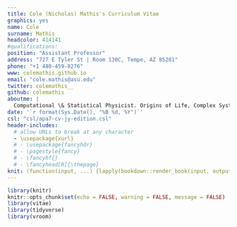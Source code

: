 ```yaml
---
title: Cole (Nicholas) Mathis's Curriculum Vitae
graphics: yes
name: Cole
surname: Mathis
headcolor: 414141
#qualifications: 
position: "Assistant Professor"
address: "727 E Tyler St | Room 130C, Tempe, AZ 85281"
phone: "+1 480-459-8276"
www: colemathis.github.io
email: "cole.mathis@asu.edu"
twitter: colemathis__
github: colemathis
aboutme: |
  Computational \& Statistical Physicist. Origins of Life, Complex Systems, Life Detection, Molecular Assembly.
date: '`r format(Sys.Date(), "%B %d, %Y")`'
csl: "csl/apa7-cv-jy-edition.csl"
header-includes:
  # allow URLs to break at any character
  - \usepackage{xurl}
  # - \usepackage{fancyhdr}
  # - \pagestyle{fancy}
  # - \fancyhf{}
  # - \fancyhead[R]{\thepage}
knit: (function(input, ...) {lapply(bookdown::render_book(input, output_file = "docs/Cole_Mathis_CV", output_format = "all", envir = globalenv(), ...), browseURL)})
---
```


```r
library(knitr)
knitr::opts_chunk$set(echo = FALSE, warning = FALSE, message = FALSE)
library(vitae)
library(tidyverse)
library(vroom)
```
